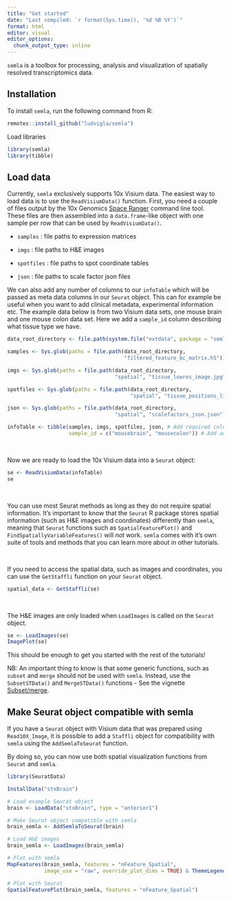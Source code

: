 ```yaml
---
title: "Get started"
date: "Last compiled: `r format(Sys.time(), '%d %B %Y')`"
format: html
editor: visual
editor_options: 
  chunk_output_type: inline
---
```


`semla` is a toolbox for processing, analysis and visualization of spatially resolved transcriptomics data.

## Installation

To install `semla`, run the following command from R:

```r
remotes::install_github("ludvigla/semla")
```

Load libraries

```r
library(semla)
library(tibble)
```

## Load data

Currently, `semla` exclusively supports 10x Visium data. The easiest way to load data is to use the `ReadVisiumData()` function. First, you need a couple of files output by the 10x Genomics [Space Ranger](https://support.10xgenomics.com/spatial-gene-expression/software/pipelines/latest/what-is-space-ranger) command line tool. These files are then assembled into a `data.frame`-like object with one sample per row that can be used by `ReadVisiumData()`.

-   `samples` : file paths to expression matrices

-   `imgs` : file paths to H&E images

-   `spotfiles` : file paths to spot coordinate tables

-   `json` : file paths to scale factor json files

We can also add any number of columns to our `infoTable` which will be passed as meta data columns in our `Seurat` object. This can for example be useful when you want to add clinical metadata, experimental information etc. The example data below is from two Visium data sets, one mouse brain and one mouse colon data set. Here we add a `sample_id` column describing what tissue type we have.

```r
data_root_directory <- file.path(system.file("extdata", package = "semla"), "*")

samples <- Sys.glob(paths = file.path(data_root_directory, 
                                      "filtered_feature_bc_matrix.h5"))

imgs <- Sys.glob(paths = file.path(data_root_directory, 
                                   "spatial", "tissue_lowres_image.jpg"))

spotfiles <- Sys.glob(paths = file.path(data_root_directory, 
                                        "spatial", "tissue_positions_list.csv"))

json <- Sys.glob(paths = file.path(data_root_directory, 
                                   "spatial", "scalefactors_json.json"))
```

```r
infoTable <- tibble(samples, imgs, spotfiles, json, # Add required columns
                    sample_id = c("mousebrain", "mousecolon")) # Add additional column
```

<br>

Now we are ready to load the 10x Visium data into a `Seurat` object:

```r
se <- ReadVisiumData(infoTable)
se
```

<br>

You can use most Seurat methods as long as they do not require spatial information. It's important to know that the `Seurat` R package stores spatial information (such as H&E images and coordinates) differently than `semla`, meaning that `Seurat` functions such as `SpatialFeaturePlot()` and `FindSpatiallyVariableFeatures()` will *not* work. `semla` comes with it's own suite of tools and methods that you can learn more about in other tutorials.

<br>

If you need to access the spatial data, such as images and coordinates, you can use the `GetStaffli` function on your `Seurat` object.

```r
spatial_data <- GetStaffli(se)
```

<br>

The H&E images are only loaded when `LoadImages` is called on the `Seurat` object.

```r
se <- LoadImages(se)
ImagePlot(se)
```

This should be enough to get you started with the rest of the tutorials!

NB: An important thing to know is that some generic functions, such as `subset` and `merge` should not be used with `semla`. Instead, use the `SubsetSTData()` and `MergeSTData()` functions - See the vignette [Subset/merge](https://ludvigla.github.io/semla/articles/subset_and_merge.html).

## Make Seurat object compatible with semla

If you have a `Seurat` object with Visium data that was prepared using `Read10X_Image`, it is possible to add a `Staffli` object for compatibility with `semla` using the `AddSemlaToSeurat` function.

By doing so, you can now use both spatial visualization functions from `Seurat` and `semla`.

```r
library(SeuratData)
```

```r
InstallData("stxBrain")
```

```r
# Load example Seurat object
brain <- LoadData("stxBrain", type = "anterior1")

# Make Seurat object compatible with semla
brain_semla <- AddSemlaToSeurat(brain)

# Load H&E images
brain_semla <- LoadImages(brain_semla)

# Plot with semla
MapFeatures(brain_semla, features = "nFeature_Spatial", 
            image_use = "raw", override_plot_dims = TRUE) & ThemeLegendRight()

# Plot with Seurat
SpatialFeaturePlot(brain_semla, features = "nFeature_Spatial")
```

